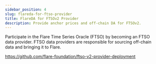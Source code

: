 ```yaml
---
sidebar_position: 4
slug: flareda-for-ftso-provider
title: FlareDA for FTSOv2 Provider
description: Provide anchor prices and off-chain DA for FTSOv2.
---
```


Participate in the Flare Time Series Oracle (FTSO) by becoming an FTSO data provider. FTSO data providers are responsible for sourcing off-chain data and bringing it to Flare.

https://github.com/flare-foundation/ftso-v2-provider-deployment

